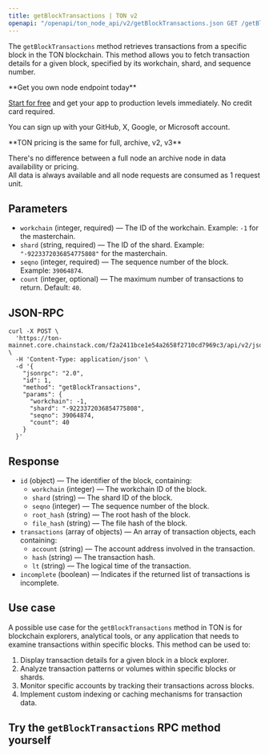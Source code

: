 ---
title: getBlockTransactions | TON v2
openapi: "/openapi/ton_node_api/v2/getBlockTransactions.json GET /getBlockTransactions"
---

The `getBlockTransactions` method retrieves transactions from a specific block in the TON blockchain. This method allows you to fetch transaction details for a given block, specified by its workchain, shard, and sequence number.

<Check>
**Get you own node endpoint today**

[Start for free](https://console.chainstack.com/) and get your app to production levels immediately. No credit card required.

You can sign up with your GitHub, X, Google, or Microsoft account.
</Check>

<Note>
**TON pricing is the same for full, archive, v2, v3**

There's no difference between a full node an archive node in data availability or pricing.  
All data is always available and all node requests are consumed as 1 request unit.
</Note>

  

## Parameters

* `workchain` (integer, required) — The ID of the workchain. Example: `-1` for the masterchain.
* `shard` (string, required) — The ID of the shard. Example: `"-9223372036854775808"` for the masterchain.
* `seqno` (integer, required) — The sequence number of the block. Example: `39064874`.
* `count` (integer, optional) — The maximum number of transactions to return. Default: `40`.

## JSON-RPC

```shell Shell
curl -X POST \
  'https://ton-mainnet.core.chainstack.com/f2a2411bce1e54a2658f2710cd7969c3/api/v2/jsonRPC' \
  -H 'Content-Type: application/json' \
  -d '{
    "jsonrpc": "2.0",
    "id": 1,
    "method": "getBlockTransactions",
    "params": {
      "workchain": -1,
      "shard": "-9223372036854775808",
      "seqno": 39064874,
      "count": 40
    }
  }'
```


## Response

* `id` (object) — The identifier of the block, containing:
  + `workchain` (integer) — The workchain ID of the block.
  + `shard` (string) — The shard ID of the block.
  + `seqno` (integer) — The sequence number of the block.
  + `root_hash` (string) — The root hash of the block.
  + `file_hash` (string) — The file hash of the block.
* `transactions` (array of objects) — An array of transaction objects, each containing:
  + `account` (string) — The account address involved in the transaction.
  + `hash` (string) — The transaction hash.
  + `lt` (string) — The logical time of the transaction.
* `incomplete` (boolean) — Indicates if the returned list of transactions is incomplete.

## Use case

A possible use case for the `getBlockTransactions` method in TON is for blockchain explorers, analytical tools, or any application that needs to examine transactions within specific blocks. This method can be used to:

1. Display transaction details for a given block in a block explorer.
2. Analyze transaction patterns or volumes within specific blocks or shards.
3. Monitor specific accounts by tracking their transactions across blocks.
4. Implement custom indexing or caching mechanisms for transaction data.

## Try the `getBlockTransactions` RPC method yourself